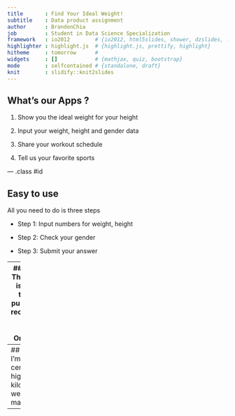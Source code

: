 ```yaml
---
title       : Find Your Ideal Weight!
subtitle    : Data product assignment
author      : BrandonChia
job         : Student in Data Science Specialization
framework   : io2012        # {io2012, html5slides, shower, dzslides, ...}
highlighter : highlight.js  # {highlight.js, prettify, highlight}
hitheme     : tomorrow      # 
widgets     : []            # {mathjax, quiz, bootstrap}
mode        : selfcontained # {standalone, draft}
knit        : slidify::knit2slides
---
```


## What's our Apps ?
1. Show you the ideal weight for your height

2. Input your weight, height and gender data

3. Share your workout schedule

4. Tell us your favorite sports

--- .class #id 

## Easy to use
All you need to do is three steps

* Step 1: Input numbers for weight, height

* Step 2: Check your gender

* Step 3: Submit your answer


---
## Algorithm
The algorithm is based on the report published and recommanded by World Health Organization

_For male_
```r
print ('ideal weight = ( Height - 80 ) * 0.7')
idealWeiM <- function(h) (h-80) * 0.7
```
_For female_
```r
print ('ideal weight = (Height -70) * 0.6')
idealWeiF <- function(h) (h-70) * 0.6
```
_It is good for people whose weight is between 0.9 times of and 1.1 times of ideal weight._


---
## Example
I'm 176 centimeter high and 70 kilogram weight,and I'm male.
```r
idealWei <-function(sex,h){
        ifelse(sex =='male',idealWeiM(h),idealWeiF(h))
}
print(paste('My ideal weight is in the interval:'))
idealWei('male',176)*0.9
idealWei('male',176)*1.1
```

---
